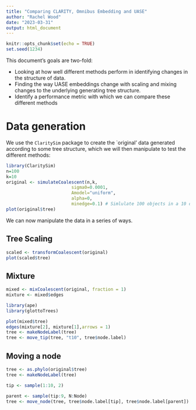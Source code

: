 ```yaml
---
title: "Comparing CLARITY, Omnibus Embedding and UASE"
author: "Rachel Wood"
date: "2023-03-31"
output: html_document
---
```


```r
knitr::opts_chunk$set(echo = TRUE)
set.seed(1234)
```

This document's goals are two-fold:

- Looking at how well different methods perform in identifying changes in the structure of data.
- Finding the way UASE embeddings change with scaling and mixing changes to the underlying generating tree structure.
- Identify a performance metric with which we can compare these different methods

# Data generation

We use the `ClaritySim` package to create the `original' data generated according to some tree structure, which we will then manipulate to test the different methods:

```r
library(ClaritySim)
n=100 
k=10
original <- simulateCoalescent(n,k,
                         sigma0=0.0001,
                         Amodel="uniform",
                         alpha=0,
                         minedge=0.1) # Simlulate 100 objects in a 10 dimensional latent space
plot(original$tree)
```

We can now manipulate the data in a series of ways.

## Tree Scaling

```r
scaled <- transformCoalescent(original)
plot(scaled$tree)
```

## Mixture

```r
mixed <- mixCoalescent(original, fraction = 1)
mixture <- mixed$edges

library(ape)
library(glottoTrees)

plot(mixed$tree)
edges(mixture[2], mixture[1],arrows = 1)
tree <- makeNodeLabel(tree)
tree <- move_tip(tree, "t10", tree$node.label)

```

## Moving a node

```r
tree <- as.phylo(original$tree)
tree <- makeNodeLabel(tree)

tip <- sample(1:10, 2)

parent <- sample(tip:9, N:Node)
tree <- move_node(tree, tree$node.label[tip], tree$node.label[parent])

```

